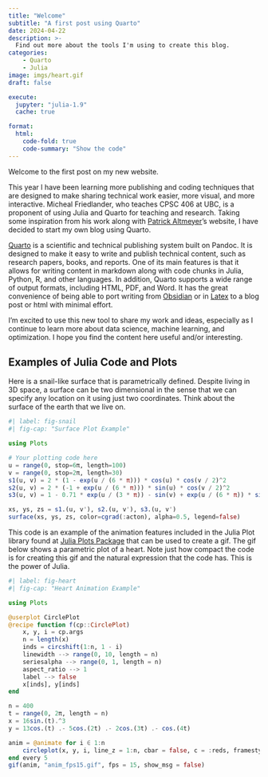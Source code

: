 ```yaml
---
title: "Welcome"
subtitle: "A first post using Quarto"
date: 2024-04-22
description: >-
  Find out more about the tools I'm using to create this blog.
categories:
    - Quarto
    - Julia
image: imgs/heart.gif
draft: false

execute:
  jupyter: "julia-1.9"
  cache: true

format:
  html:
    code-fold: true
    code-summary: "Show the code"
---
```


Welcome to the first post on my new website.

This year I have been learning more publishing and coding techniques that are designed to make sharing technical work easier, more visual, and more interactive. Micheal Friedlander, who teaches CPSC 406 at UBC, is a proponent of using Julia and Quarto for teaching and research. Taking some inspiration from his work along with [Patrick Altmeyer](https://www.paltmeyer.com/blog/)'s website, I have decided to start my own blog using Quarto.

[Quarto](https://quarto.org/) is a scientific and technical publishing system built on Pandoc. It is designed to make it easy to write and publish technical content, such as research papers, books, and reports. One of its main features is that it allows for writing content in markdown along with code chunks in Julia, Python, R, and other languages. In addition, Quarto supports a wide range of output formats, including HTML, PDF, and Word. It has the great convenience of being able to port writing from [Obsidian](https://obsidian.md/) or in [Latex](https://www.latex-project.org/) to a blog post or html with minimal effort.

I'm excited to use this new tool to share my work and ideas, especially as I continue to learn more about data science, machine learning, and optimization. I hope you find the content here useful and/or interesting.

## Examples of Julia Code and Plots

Here is a snail-like surface that is parametrically defined. Despite living in 3D space, a surface can be two dimensional in the sense that we can specify any location on it using just two coordinates. Think about the surface of the earth that we live on.

```julia
#| label: fig-snail
#| fig-cap: "Surface Plot Example"

using Plots

# Your plotting code here
u = range(0, stop=6π, length=100)
v = range(0, stop=2π, length=30)
s1(u, v) = 2 * (1 - exp(u / (6 * π))) * cos(u) * cos(v / 2)^2
s2(u, v) = 2 * (-1 + exp(u / (6 * π))) * sin(u) * cos(v / 2)^2
s3(u, v) = 1 - 0.71 * exp(u / (3 * π)) - sin(v) + exp(u / (6 * π)) * sin(v)

xs, ys, zs = s1.(u, v'), s2.(u, v'), s3.(u, v')
surface(xs, ys, zs, color=cgrad(:acton), alpha=0.5, legend=false)
```

This code is an example of the animation features included in the Julia Plot library found at [Julia Plots Package](https://docs.juliaplots.org/stable/animations/) that can be used to create a gif. The gif below shows a parametric plot of a heart. Note just how compact the code is for creating this gif and the natural expression that the code has. This is the power of Julia.

```julia
#| label: fig-heart
#| fig-cap: "Heart Animation Example"

using Plots

@userplot CirclePlot
@recipe function f(cp::CirclePlot)
    x, y, i = cp.args
    n = length(x)
    inds = circshift(1:n, 1 - i)
    linewidth --> range(0, 10, length = n)
    seriesalpha --> range(0, 1, length = n)
    aspect_ratio --> 1
    label --> false
    x[inds], y[inds]
end

n = 400
t = range(0, 2π, length = n)
x = 16sin.(t).^3
y = 13cos.(t) .- 5cos.(2t) .- 2cos.(3t) .- cos.(4t)

anim = @animate for i ∈ 1:n
    circleplot(x, y, i, line_z = 1:n, cbar = false, c = :reds, framestyle = :none)
end every 5
gif(anim, "anim_fps15.gif", fps = 15, show_msg = false)
```